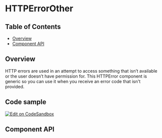 
# HTTPErrorOther

## Table of Contents

- [Overview](#overview)
- [Component API](#component-api)

## Overview

<!-- TODO: Overview. -->

HTTP errors are used in an attempt to access something that isn’t available or
the user doesn’t have permission for. This HTTPError component is generic so you
can use it when you receive an error code that isn't provided.

## Code sample

[<img alt="Edit on CodeSandbox" src="https://codesandbox.io/static/img/play-codesandbox.svg" />](https://codesandbox.io/s/httperror-403-sv5ud)

## Component API

<ArgsTable />
